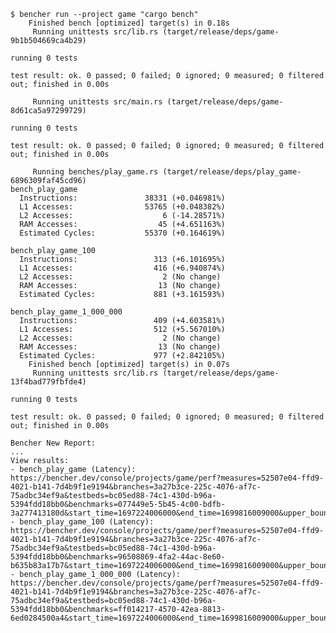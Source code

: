 ```
$ bencher run --project game "cargo bench"
    Finished bench [optimized] target(s) in 0.18s
     Running unittests src/lib.rs (target/release/deps/game-9b1b504669ca4b29)

running 0 tests

test result: ok. 0 passed; 0 failed; 0 ignored; 0 measured; 0 filtered out; finished in 0.00s

     Running unittests src/main.rs (target/release/deps/game-8d61ca5a97299729)

running 0 tests

test result: ok. 0 passed; 0 failed; 0 ignored; 0 measured; 0 filtered out; finished in 0.00s

     Running benches/play_game.rs (target/release/deps/play_game-6896309faf45cd96)
bench_play_game
  Instructions:               38331 (+0.046981%)
  L1 Accesses:                53765 (+0.048382%)
  L2 Accesses:                    6 (-14.28571%)
  RAM Accesses:                  45 (+4.651163%)
  Estimated Cycles:           55370 (+0.164619%)

bench_play_game_100
  Instructions:                 313 (+6.101695%)
  L1 Accesses:                  416 (+6.940874%)
  L2 Accesses:                    2 (No change)
  RAM Accesses:                  13 (No change)
  Estimated Cycles:             881 (+3.161593%)

bench_play_game_1_000_000
  Instructions:                 409 (+4.603581%)
  L1 Accesses:                  512 (+5.567010%)
  L2 Accesses:                    2 (No change)
  RAM Accesses:                  13 (No change)
  Estimated Cycles:             977 (+2.842105%)
    Finished bench [optimized] target(s) in 0.07s
     Running unittests src/lib.rs (target/release/deps/game-13f4bad779fbfde4)

running 0 tests

test result: ok. 0 passed; 0 failed; 0 ignored; 0 measured; 0 filtered out; finished in 0.00s

Bencher New Report:
...
View results:
- bench_play_game (Latency): https://bencher.dev/console/projects/game/perf?measures=52507e04-ffd9-4021-b141-7d4b9f1e9194&branches=3a27b3ce-225c-4076-af7c-75adbc34ef9a&testbeds=bc05ed88-74c1-430d-b96a-5394fdd18bb0&benchmarks=077449e5-5b45-4c00-bdfb-3a277413180d&start_time=1697224006000&end_time=1699816009000&upper_boundary=true
- bench_play_game_100 (Latency): https://bencher.dev/console/projects/game/perf?measures=52507e04-ffd9-4021-b141-7d4b9f1e9194&branches=3a27b3ce-225c-4076-af7c-75adbc34ef9a&testbeds=bc05ed88-74c1-430d-b96a-5394fdd18bb0&benchmarks=96508869-4fa2-44ac-8e60-b635b83a17b7&start_time=1697224006000&end_time=1699816009000&upper_boundary=true
- bench_play_game_1_000_000 (Latency): https://bencher.dev/console/projects/game/perf?measures=52507e04-ffd9-4021-b141-7d4b9f1e9194&branches=3a27b3ce-225c-4076-af7c-75adbc34ef9a&testbeds=bc05ed88-74c1-430d-b96a-5394fdd18bb0&benchmarks=ff014217-4570-42ea-8813-6ed0284500a4&start_time=1697224006000&end_time=1699816009000&upper_boundary=true
```
